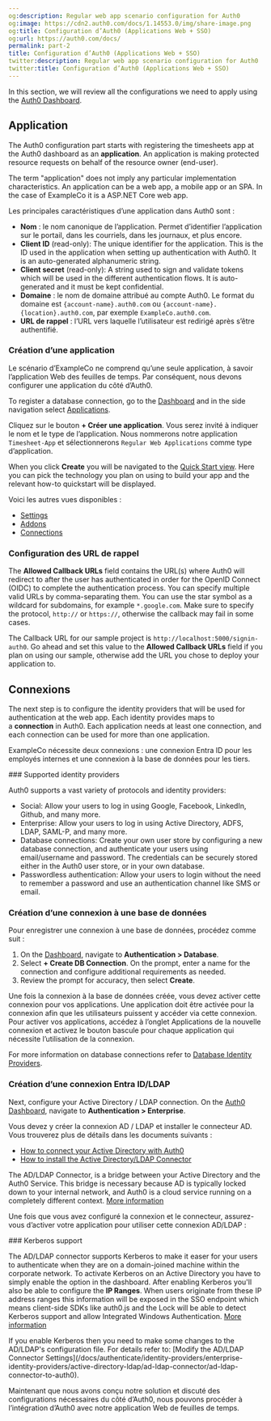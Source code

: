 ```yaml
---
og:description: Regular web app scenario configuration for Auth0
og:image: https://cdn2.auth0.com/docs/1.14553.0/img/share-image.png
og:title: Configuration d’Auth0 (Applications Web + SSO)
og:url: https://auth0.com/docs/
permalink: part-2
title: Configuration d’Auth0 (Applications Web + SSO)
twitter:description: Regular web app scenario configuration for Auth0
twitter:title: Configuration d’Auth0 (Applications Web + SSO)
---
```


In this section, we will review all the configurations we need to apply using the [Auth0 Dashboard](https://manage.auth0.com/#).

## Application

The Auth0 configuration part starts with registering the timesheets app at the <Tooltip tip="Auth0 Dashboard: Auth0's main product to configure your services." cta="View Glossary" href="/docs/glossary?term=Auth0+dashboard">Auth0 dashboard</Tooltip> as an **application**. An application is making protected resource requests on behalf of the <Tooltip tip="Resource Owner: Entity (such as a user or application) capable of granting access to a protected resource." cta="View Glossary" href="/docs/glossary?term=resource+owner">resource owner</Tooltip> (end-user).

<Callout icon="file-lines" color="#0EA5E9" iconType="regular">

The term "application" does not imply any particular implementation characteristics. An application can be a web app, a mobile app or an SPA. In the case of ExampleCo it is a ASP.NET Core web app.

</Callout>

Les principales caractéristiques d’une application dans Auth0 sont :

* **Nom** : le nom canonique de l’application. Permet d’identifier l’application sur le portail, dans les courriels, dans les journaux, et plus encore.
* **<Tooltip tip="Client ID: Identification value given to your registered resource from Auth0." cta="View Glossary" href="/docs/glossary?term=Client+ID">Client ID</Tooltip>** (read-only): The unique identifier for the application. This is the ID used in the application when setting up authentication with Auth0. It is an auto-generated alphanumeric string.
* **<Tooltip tip="Client Secret: Secret used by a client (application) to authenticate with the Authorization Server; it should be known to only the client and the Authorization Server and must be sufficiently random to not be guessable." cta="View Glossary" href="/docs/glossary?term=Client+secret">Client secret</Tooltip>** (read-only): A string used to sign and validate tokens which will be used in the different authentication flows. It is auto-generated and it must be kept confidential.
* **Domaine** : le nom de domaine attribué au compte Auth0. Le format du domaine est `{account-name}.auth0.com` ou `{account-name}.{location}.auth0.com`, par exemple `ExampleCo.auth0.com`.
* **URL de rappel** : l’URL vers laquelle l’utilisateur est redirigé après s’être authentifié.

### Création d’une application

Le scénario d’ExampleCo ne comprend qu’une seule application, à savoir l’application Web des feuilles de temps. Par conséquent, nous devons configurer une application du côté d’Auth0.

To register a database connection, go to the [Dashboard](https://manage.auth0.com/#) and in the side navigation select [Applications](https://manage.auth0.com/#/applications).

Cliquez sur le bouton **+ Créer une application**. Vous serez invité à indiquer le nom et le type de l’application. Nous nommerons notre application `Timesheet-App` et sélectionnerons `Regular Web Applications` comme type d’application.

When you click **Create** you will be navigated to the [Quick Start view](https://manage.auth0.com/#/applications/YOUR_CLIENT_ID/quickstart). Here you can pick the technology you plan on using to build your app and the relevant how-to quickstart will be displayed.

Voici les autres vues disponibles :

* [Settings](https://manage.auth0.com/#/applications/YOUR_CLIENT_ID/settings)
* [Addons](https://manage.auth0.com/#/applications/YOUR_CLIENT_ID/addons)
* [Connections](https://manage.auth0.com/#/applications/YOUR_CLIENT_ID/connections)

### Configuration des URL de rappel

The **Allowed Callback URLs** field contains the URL(s) where Auth0 will redirect to after the user has authenticated in order for the <Tooltip tip="OpenID: Open standard for authentication that allows applications to verify users' identities without collecting and storing login information." cta="View Glossary" href="/docs/glossary?term=OpenID">OpenID</Tooltip> Connect (OIDC) to complete the authentication process. You can specify multiple valid URLs by comma-separating them. You can use the star symbol as a wildcard for subdomains, for example `*.google.com`. Make sure to specify the protocol, `http://` or `https://`, otherwise the callback may fail in some cases.

The Callback URL for our sample project is `http://localhost:5000/signin-auth0`. Go ahead and set this value to the **Allowed Callback URLs** field if you plan on using our sample, otherwise add the URL you chose to deploy your application to.

## Connexions

The next step is to configure the <Tooltip tip="Identity Provider (IdP): Service that stores and manages digital identities." cta="View Glossary" href="/docs/glossary?term=identity+providers">identity providers</Tooltip> that will be used for authentication at the web app. Each identity provides maps to a **connection** in Auth0. Each application needs at least one connection, and each connection can be used for more than one application.

ExampleCo nécessite deux connexions : une connexion Entra ID pour les employés internes et une connexion à la base de données pour les tiers.

<Info>
### Supported identity providers

Auth0 supports a vast variety of protocols and identity providers:

* Social: Allow your users to log in using Google, Facebook, LinkedIn, Github, and many more.
* Enterprise: Allow your users to log in using Active Directory, ADFS, LDAP, <Tooltip tip="Security Assertion Markup Language (SAML): Standardized protocol allowing two parties to exchange authentication information without a password." cta="View Glossary" href="/docs/glossary?term=SAML-P">SAML-P</Tooltip>, and many more.
* Database connections: Create your own user store by configuring a new database connection, and authenticate your users using email/username and password. The credentials can be securely stored either in the Auth0 user store, or in your own database.
* <Tooltip tip="Passwordless: Form of authentication that does not rely on a password as the first factor." cta="View Glossary" href="/docs/glossary?term=Passwordless">Passwordless</Tooltip> authentication: Allow your users to login without the need to remember a password and use an authentication channel like SMS or email.
</Info>

### Création d’une connexion à une base de données

Pour enregistrer une connexion à une base de données, procédez comme suit :

1. On the [Dashboard](https://manage.auth0.com/#), navigate to **Authentication > Database**.
2. Select **+ Create DB Connection**. On the prompt, enter a name for the connection and configure additional requirements as needed.
3. Review the prompt for accuracy, then select **Create**.

Une fois la connexion à la base de données créée, vous devez activer cette connexion pour vos applications. Une application doit être activée pour la connexion afin que les utilisateurs puissent y accéder via cette connexion. Pour activer vos applications, accédez à l’onglet Applications de la nouvelle connexion et activez le bouton bascule pour chaque application qui nécessite l’utilisation de la connexion.

For more information on database connections refer to [Database Identity Providers](/docs/authenticate/database-connections).

### Création d’une connexion Entra ID/LDAP

Next, configure your Active Directory / LDAP connection. On the [Auth0 Dashboard](https://manage.auth0.com/#), navigate to **Authentication > Enterprise**.

Vous devez y créer la connexion AD / LDAP et installer le connecteur AD. Vous trouverez plus de détails dans les documents suivants :

* [How to connect your Active Directory with Auth0](/docs/authenticate/identity-providers/enterprise-identity-providers/active-directory-ldap)
* [How to install the Active Directory/LDAP Connector](/docs/authenticate/identity-providers/enterprise-identity-providers/active-directory-ldap/ad-ldap-connector)

<Callout icon="file-lines" color="#0EA5E9" iconType="regular">

The AD/LDAP Connector, is a bridge between your Active Directory and the Auth0 Service. This bridge is necessary because AD is typically locked down to your internal network, and Auth0 is a cloud service running on a completely different context. [More information](/docs/authenticate/identity-providers/enterprise-identity-providers/active-directory-ldap/ad-ldap-connector)

</Callout>

Une fois que vous avez configuré la connexion et le connecteur, assurez-vous d’activer votre application pour utiliser cette connexion AD/LDAP :

<Info>
### Kerberos support

The AD/LDAP connector supports Kerberos to make it easer for your users to authenticate when they are on a domain-joined machine within the corporate network. To activate Kerberos on an Active Directory you have to simply enable the option in the dashboard. After enabling Kerberos you'll also be able to configure the **IP Ranges**. When users originate from these IP address ranges this information will be exposed in the SSO endpoint which means client-side SDKs like auth0.js and the Lock will be able to detect Kerberos support and allow Integrated Windows Authentication.
[More information](/docs/authenticate/identity-providers/enterprise-identity-providers/active-directory-ldap/ad-ldap-connector/configure-ad-ldap-connector-with-kerberos)

<Callout icon="file-lines" color="#0EA5E9" iconType="regular">
If you enable Kerberos then you need to make some changes to the AD/LDAP's configuration file. For details refer to: [Modify the AD/LDAP Connector Settings](/docs/authenticate/identity-providers/enterprise-identity-providers/active-directory-ldap/ad-ldap-connector/ad-ldap-connector-to-auth0).
</Callout>
</Info>

Maintenant que nous avons conçu notre solution et discuté des configurations nécessaires du côté d’Auth0, nous pouvons procéder à l’intégration d’Auth0 avec notre application Web de feuilles de temps.